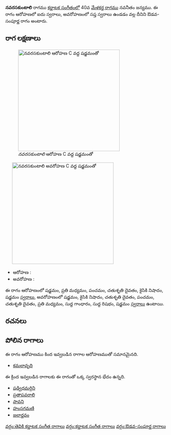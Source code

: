 {{Infobox ragam
	| name          	= నవరసకుంటాలి
	| synonym	    	= 
	| mela          	= 
	| chakra        	= 
	| janaka        	= 
	| type          	= ఔడవ-సంపూర్ణ
	| arohanam      	= {{svaraC|S|M2|P|D2|N2|S'}} 
	| avarohanam    	= {{svaraC|S'|N2|D2|P|D2|M2|G1|R1|S}}
	| jeeva         	=
	| chhaya        	=
	| nyasa         	=
	| vishesha      	= 
	| equivalent  		= 
}}
{{కర్ణాటక సంగీత రాగాలు}}
'''నవరసకుంటాలి''' రాగము [[కర్ణాటక సంగీతం]]లో 40వ [[మేళకర్త రాగము]] నవనీతం జన్యము.  ఈ రాగం ఆరోహణలో ఐదు స్వరాలు, అవరోహణంలో సప్త స్వరాలు ఉండడం వల్ల దీనిని ఔడవ-సంపూర్ణ రాగం అంటారు.


==రాగ లక్షణాలు==
[[Image:navarasakuntali_ar_kb2wiki.png|thumb|right|316px|''నవరసకుంటాలి'' ఆరోహణ C వద్ద షడ్జమంతో]]
	[[Image:navarasakuntali_av_kb2wiki.png|thumb|right|316px|''నవరసకుంటాలి'' అవరోహణ C వద్ద షడ్జమంతో]]

* ఆరోహణ : {{svaraC|S|M2|P|D2|N2|S'}} 
* అవరోహణ : {{svaraC|S'|N2|D2|P|D2|M2|G1|R1|S}}

ఈ రాగం ఆరోహణంలో షడ్జమం, ప్రతి మధ్యమం, పంచమం, చతుశృతి దైవతం, కైసికి నిషాదం, షడ్జమం [[స్వరాలు]], అవరోహణంలో షడ్జమం, కైసికి నిషాదం, చతుశృతి దైవతం, పంచమం, చతుశృతి దైవతం, ప్రతి మధ్యమం, సుద్ద  గాంధారం, సుద్ద  రిషభం, షడ్జమం [[స్వరాలు]] ఉంటాయి.

==రచనలు==



==పోలిన రాగాలు==
ఈ రాగం ఆరోహణము కింద ఇవ్వబడిన రాగాల ఆరోహణముతో సమానమైనది.
* [[కమలావృది]]

ఈ క్రింద ఇవ్వబడిన రాగాలకు ఈ రాగంతో ఒక్క స్వరస్థాన భేదం ఉన్నది.
* [[ షడ్విధమర్గిని]]
* [[ ప్రతాపవరాలి]]
* [[పావని]]
* [[హంసగమణి]]
* [[జలార్ణవం]]



[[వర్గం:తెవికి కర్ణాటక సంగీత రాగాలు]]
[[వర్గం:కర్ణాటక సంగీత రాగాలు]]
[[వర్గం:ఔడవ-సంపూర్ణ రాగాలు]]